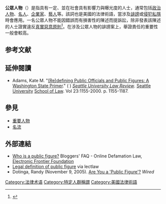 {{globalize|time=2017-12-08T13:18:48+00:00}}

'''公眾人物'''（{{lang-en|Public Figure}}）是指具有一定{{link-en|社會地位|Social position}}、並在社會具有影響力與曝光度的人士，通常包括[[政治人物|政治人物]]、[[名流|名人]]、[[企業家|企業家]]、[[藝人|藝人]]等。該詞也是美國的法律術語，當涉及[[誹謗|誹謗]]或[[侵犯私隱|侵犯私隱]]時會應用。一名公眾人物不能因錯誤而有損害性的陳述而提訴訟，除非發表該陳述的人士證實違反[[真實惡意原則|真實惡意原則]]<ref>{{cite book|last=Shiffrin|first=Steven H.|title=The First Amendment|year=2006|publisher=Thomson/ West|location=St. Paul, MN|isbn=978-0-314-16256-4|pages=58–60}}</ref>。在涉及公眾人物的誹謗案上，舉證責任的重要性一般會較高。

==参考文献==
{{reflist}}
==延伸閱讀==
* Adams, Kate M. "[http://digitalcommons.law.seattleu.edu/cgi/viewcontent.cgi?article=1646&context=sulr (Re)defining Public Officials and Public Figures: A Washington State Primer]." ( {{WebCite|url=https://www.webcitation.org/6IUE3QFkO?url=http://digitalcommons.law.seattleu.edu/cgi/viewcontent.cgi?article=1646 |date=20130730010939 |dateformat=iso }}) ''[[Seattle_University_Law_Review|Seattle University Law Review]]''. [[Seattle_University|Seattle University]] [[Seattle_University_School_of_Law|School of Law]]. Vol 23:1155-2000. p. 1155-1187.

== 參見 ==
* [[重要人物|重要人物]]
* [[名流|名流]]

==外部連結==
*[http://w2.eff.org/bloggers/lg/faq-defamation.php#7 Who is a public figure?] {{Wayback|url=http://w2.eff.org/bloggers/lg/faq-defamation.php#7 |date=20090203062900 }} Bloggers' FAQ - Online Defamation Law, [[Electronic_Frontier_Foundation|Electronic Frontier Foundation]]
*[http://www.lectlaw.com/def2/p117.htm Legal definition of public figure] {{Wayback|url=http://www.lectlaw.com/def2/p117.htm |date=20201204161618 }} via lectlaw
*Dotinga, Randy (November 9, 2005). [http://www.wired.com/news/politics/0,69511-0.html Are You a 'Public Figure'?] {{Wayback|url=http://www.wired.com/news/politics/0,69511-0.html |date=20070311075825 }} ''Wired''
{{law-stub}}

[[Category:法律术语|Category:法律术语]]
[[Category:特定人群稱謂|Category:特定人群稱謂]]
[[Category:美國法律術語|Category:美國法律術語]]